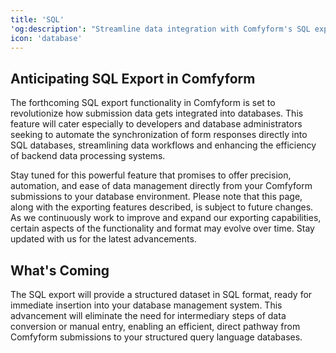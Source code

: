 ```yaml
---
title: 'SQL'
'og:description': "Streamline data integration with Comfyform's SQL export, effortlessly syncing form submissions with your SQL databases for enhanced efficiency."
icon: 'database'
---
```


## Anticipating SQL Export in Comfyform

The forthcoming SQL export functionality in Comfyform is set to revolutionize how submission data gets integrated into databases. This feature will cater especially to developers and database administrators seeking to automate the synchronization of form responses directly into SQL databases, streamlining data workflows and enhancing the efficiency of backend data processing systems.

<Tip>
    Stay tuned for this powerful feature that promises to offer precision, automation, and ease of data management directly from your Comfyform submissions to your database environment.
</Tip>

<Warning>
    Please note that this page, along with the exporting features described, is subject to future changes. As we continuously work to improve and expand our exporting capabilities, certain aspects of the functionality and format may evolve over time. Stay updated with us for the latest advancements.
</Warning>

## What's Coming

The SQL export will provide a structured dataset in SQL format, ready for immediate insertion into your database management system. This advancement will eliminate the need for intermediary steps of data conversion or manual entry, enabling an efficient, direct pathway from Comfyform submissions to your structured query language databases.
